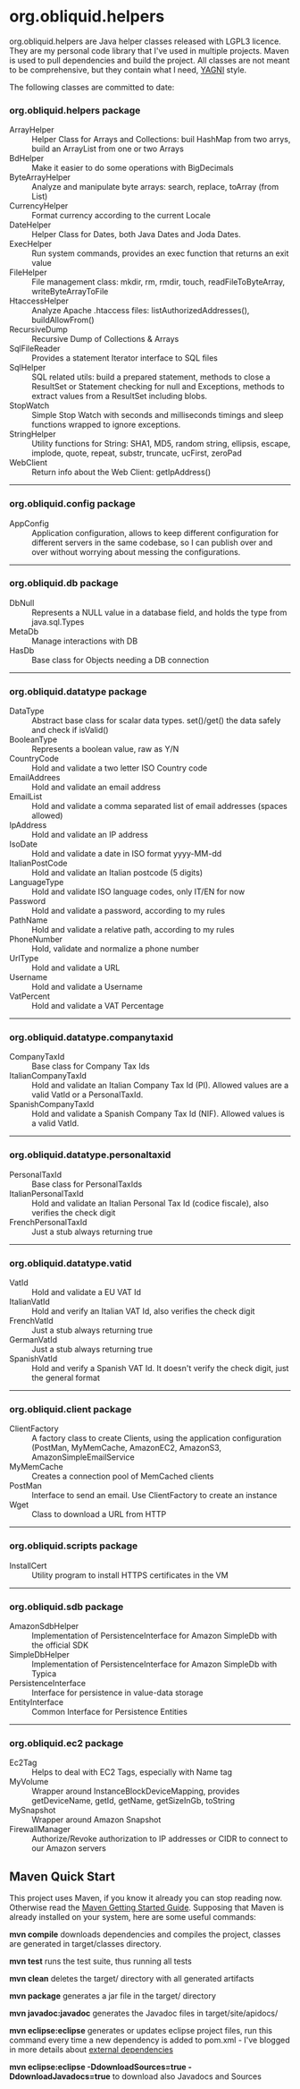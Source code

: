 = org.obliquid.helpers = 

org.obliquid.helpers are Java helper classes released with LGPL3 licence.
They are my personal code library that I've used in multiple projects.
Maven is used to pull dependencies and build the project. All classes are not
meant to be comprehensive, but they contain what I need,
[http://en.wikipedia.org/wiki/You_ain%27t_gonna_need_it YAGNI] style.

The following classes are committed to date:

=== org.obliquid.helpers package ===

;ArrayHelper
: Helper Class for Arrays and Collections: buil HashMap from two arrys, build an ArrayList from one or two Arrays
;BdHelper
: Make it easier to do some operations with BigDecimals
;ByteArrayHelper
: Analyze and manipulate byte arrays: search, replace, toArray (from List)
;CurrencyHelper
: Format currency according to the current Locale
;DateHelper
: Helper Class for Dates, both Java Dates and Joda Dates.
;ExecHelper
: Run system commands, provides an exec function that returns an exit value
;FileHelper
: File management class: mkdir, rm, rmdir, touch, readFileToByteArray, writeByteArrayToFile
;HtaccessHelper
: Analyze Apache .htaccess files: listAuthorizedAddresses(), buildAllowFrom()
;RecursiveDump
: Recursive Dump of Collections & Arrays
;SqlFileReader
: Provides a statement Iterator interface to SQL files
;SqlHelper
: SQL related utils: build a prepared statement, methods to close a ResultSet or Statement checking for null and Exceptions, methods to extract values from a ResultSet including blobs.
;StopWatch 
: Simple Stop Watch with seconds and milliseconds timings and sleep functions wrapped to ignore exceptions.
;StringHelper
: Utility functions for String: SHA1, MD5, random string, ellipsis, escape, implode, quote, repeat, substr, truncate, ucFirst, zeroPad
;WebClient
: Return info about the Web Client: getIpAddress()

----

=== org.obliquid.config package ===

;AppConfig
: Application configuration, allows to keep different configuration for different servers in the same codebase, so I can publish over and over without worrying about messing the configurations.

----

=== org.obliquid.db package ===

;DbNull
: Represents a NULL value in a database field, and holds the type from java.sql.Types
;MetaDb
: Manage interactions with DB
;HasDb
: Base class for Objects needing a DB connection

----

=== org.obliquid.datatype package ===

;DataType
: Abstract base class for scalar data types. set()/get() the data safely and check if isValid()
;BooleanType
: Represents a boolean value, raw as Y/N
;CountryCode
: Hold and validate a two letter ISO Country code
;EmailAddrees
: Hold and validate an email address
;EmailList
: Hold and validate a comma separated list of email addresses (spaces allowed)
;IpAddress
: Hold and validate an IP address
;IsoDate
: Hold and validate a date in ISO format yyyy-MM-dd
;ItalianPostCode
: Hold and validate an Italian postcode (5 digits)
;LanguageType
: Hold and validate ISO language codes, only IT/EN for now
;Password
: Hold and validate a password, according to my rules
;PathName
: Hold and validate a relative path, according to my rules
;PhoneNumber
: Hold, validate and normalize a phone number
;UrlType
: Hold and validate a URL
;Username
: Hold and validate a Username
;VatPercent
: Hold and validate a VAT Percentage

----

=== org.obliquid.datatype.companytaxid ===

;CompanyTaxId
: Base class for Company Tax Ids
;ItalianCompanyTaxId
: Hold and validate an Italian Company Tax Id (PI). Allowed values are a valid VatId or a PersonalTaxId.
;SpanishCompanyTaxId
: Hold and validate a Spanish Company Tax Id (NIF). Allowed values is a valid VatId.

----

=== org.obliquid.datatype.personaltaxid ===

;PersonalTaxId
: Base class for PersonalTaxIds
;ItalianPersonalTaxId
: Hold and validate an Italian Personal Tax Id (codice fiscale), also verifies the check digit
;FrenchPersonalTaxId
: Just a stub always returning true

----

=== org.obliquid.datatype.vatid ===

;VatId
: Hold and validate a EU VAT Id
;ItalianVatId
: Hold and verify an Italian VAT Id, also verifies the check digit
;FrenchVatId
: Just a stub always returning true
;GermanVatId
: Just a stub always returning true
;SpanishVatId
: Hold and verify a Spanish VAT Id. It doesn't verify the check digit, just the general format

----

=== org.obliquid.client package ===

;ClientFactory
: A factory class to create Clients, using the application configuration (PostMan, MyMemCache, AmazonEC2, AmazonS3, AmazonSimpleEmailService
;MyMemCache
: Creates a connection pool of MemCached clients
;PostMan
: Interface to send an email. Use ClientFactory to create an instance
;Wget
: Class to download a URL from HTTP

----

=== org.obliquid.scripts package ===

;InstallCert
: Utility program to install HTTPS certificates in the VM

----

=== org.obliquid.sdb package ===

;AmazonSdbHelper
: Implementation of PersistenceInterface for Amazon SimpleDb with the official SDK
;SimpleDbHelper
: Implementation of PersistenceInterface for Amazon SimpleDb with Typica
;PersistenceInterface
: Interface for persistence in value-data storage
;EntityInterface
: Common Interface for Persistence Entities

----

=== org.obliquid.ec2 package ===

;Ec2Tag
: Helps to deal with EC2 Tags, especially with Name tag
;MyVolume
: Wrapper around InstanceBlockDeviceMapping, provides getDeviceName, getId, getName, getSizeInGb, toString
;MySnapshot
: Wrapper around Amazon Snapshot
;FirewallManager
: Authorize/Revoke authorization to IP addresses or CIDR to connect to our Amazon servers

== Maven Quick Start ==

This project uses Maven, if you know it already you can stop reading now. Otherwise read the [http://maven.apache.org/guides/getting-started/index.html Maven Getting Started Guide].  Supposing that Maven is already installed on your system, here are some useful commands:

'''mvn compile''' downloads dependencies and compiles the project, classes are generated in
target/classes directory.

'''mvn test''' runs the test suite, thus running all tests

'''mvn clean''' deletes the target/ directory with all generated artifacts

'''mvn package''' generates a jar file in the target/ directory

'''mvn javadoc:javadoc''' generates the Javadoc files in target/site/apidocs/

'''mvn eclipse:eclipse''' generates or updates eclipse project files, run this command every time a new dependency is added to pom.xml - I've blogged in more details about [http://www.stefanolocati.it/blog/?p=917 external dependencies]

'''mvn eclipse:eclipse -DdownloadSources=true  -DdownloadJavadocs=true''' to download also Javadocs and Sources

